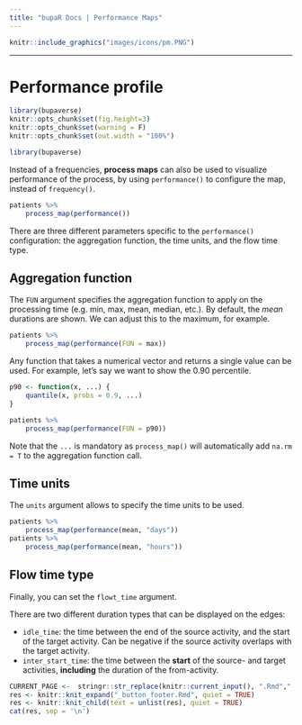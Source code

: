 ```yaml
---
title: "bupaR Docs | Performance Maps"
---
```


```r
knitr::include_graphics("images/icons/pm.PNG")
```

***


# Performance profile

```r
library(bupaverse)
knitr::opts_chunk$set(fig.height=3)
knitr::opts_chunk$set(warning = F)
knitr::opts_chunk$set(out.width = "100%")
```

```r
library(bupaverse)
```


Instead of a frequencies, __process maps__ can also be used to visualize performance of the process, by using `performance()` to configure the map, instead of `frequency()`. 

```r
patients %>%
	process_map(performance())
```

There are three different parameters specific to the `performance()` configuration: the aggregation function, the time units, and the flow time type. 

## Aggregation function

The `FUN` argument specifies the aggregation function to apply on the processing time (e.g. min, max, mean, median, etc.). By default, the _mean_ durations are shown. We can adjust this to the maximum, for example. 

```r
patients %>%
	process_map(performance(FUN = max))
```

Any function that takes a numerical vector and returns a single value can be used. For example, let's say we want to show the 0.90 percentile. 

```r
p90 <- function(x, ...) {
	quantile(x, probs = 0.9, ...)
}

patients %>%
	process_map(performance(FUN = p90))
```

Note that the `...` is mandatory as `process_map()` will automatically add `na.rm = T` to the aggregation function call. 

## Time units


The `units` argument allows to specify the time units to be used.

```r
patients %>%
	process_map(performance(mean, "days"))
patients %>%
	process_map(performance(mean, "hours"))
```

## Flow time type

Finally, you can set the `flowt_time` argument. 

There are two different duration types that can be displayed on the edges:

*	`idle_time`: the time between the end of the source activity, and the start of the target activity. Can be negative if the source activity overlaps with the target activity.
*	`inter_start_time`: the time between the __start__ of the source- and target activities, __including__ the duration of the from-activity. 

```r
CURRENT_PAGE <-  stringr::str_replace(knitr::current_input(), ".Rmd",".html")
res <- knitr::knit_expand("_button_footer.Rmd", quiet = TRUE)
res <- knitr::knit_child(text = unlist(res), quiet = TRUE)
cat(res, sep = '\n')
```
